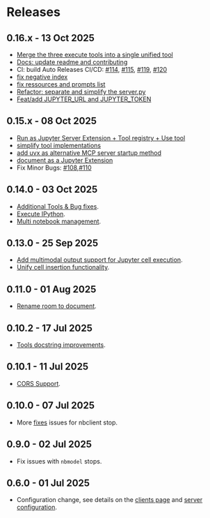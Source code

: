 # Releases

## 0.16.x - 13 Oct 2025

- [Merge the three execute tools into a single unified tool](https://github.com/datalayer/jupyter-mcp-server/pull/111)
- [Docs: update readme and contributing](https://github.com/datalayer/jupyter-mcp-server/pull/112)
- CI: build Auto Releases CI/CD: [#114](https://github.com/datalayer/jupyter-mcp-server/pull/114), [#115](https://github.com/datalayer/jupyter-mcp-server/pull/115), [#119](https://github.com/datalayer/jupyter-mcp-server/pull/119), [#120](https://github.com/datalayer/jupyter-mcp-server/pull/120)
- [fix negative index](https://github.com/datalayer/jupyter-mcp-server/pull/116)
- [fix ressources and prompts list](https://github.com/datalayer/jupyter-mcp-server/pull/117)
- [Refactor: separate and simplify the server.py](https://github.com/datalayer/jupyter-mcp-server/pull/123)
- [Feat/add JUPYTER_URL and JUPYTER_TOKEN](https://github.com/datalayer/jupyter-mcp-server/pull/125)

## 0.15.x - 08 Oct 2025

- [Run as Jupyter Server Extension + Tool registry + Use tool](https://github.com/datalayer/jupyter-mcp-server/pull/95)
- [simplify tool implementations](https://github.com/datalayer/jupyter-mcp-server/pull/101)
- [add uvx as alternative MCP server startup method](https://github.com/datalayer/jupyter-mcp-server/pull/101)
- [document as a Jupyter Extension](https://github.com/datalayer/jupyter-mcp-server/pull/101)
- Fix Minor Bugs: [#108](https://github.com/datalayer/jupyter-mcp-server/pull/108),[#110](https://github.com/datalayer/jupyter-mcp-server/pull/110)

## 0.14.0 - 03 Oct 2025

- [Additional Tools & Bug fixes](https://github.com/datalayer/jupyter-mcp-server/pull/93).
- [Execute IPython](https://github.com/datalayer/jupyter-mcp-server/pull/90).
- [Multi notebook management](https://github.com/datalayer/jupyter-mcp-server/pull/88).

## 0.13.0 - 25 Sep 2025

- [Add multimodal output support for Jupyter cell execution](https://github.com/datalayer/jupyter-mcp-server/pull/75).
- [Unify cell insertion functionality](https://github.com/datalayer/jupyter-mcp-server/pull/73).

## 0.11.0 - 01 Aug 2025

- [Rename room to document](https://github.com/datalayer/jupyter-mcp-server/pull/35).

## 0.10.2 - 17 Jul 2025

- [Tools docstring improvements](https://github.com/datalayer/jupyter-mcp-server/pull/30).

## 0.10.1 - 11 Jul 2025

- [CORS Support](https://github.com/datalayer/jupyter-mcp-server/pull/29).

## 0.10.0 - 07 Jul 2025

- More [fixes](https://github.com/datalayer/jupyter-mcp-server/pull/28) issues for nbclient stop.

## 0.9.0 - 02 Jul 2025

- Fix issues with `nbmodel` stops.

## 0.6.0 - 01 Jul 2025

- Configuration change, see details on the [clients page](/clients) and [server configuration](/configure).
